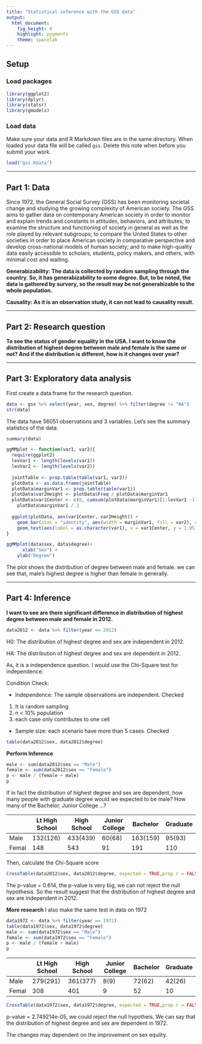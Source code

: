 ```yaml
---
title: "Statistical inference with the GSS data"
output: 
  html_document: 
    fig_height: 4
    highlight: pygments
    theme: spacelab
---
```


## Setup

### Load packages

```r
library(ggplot2)
library(dplyr)
library(statsr)
library(gmodels)
```

### Load data

Make sure your data and R Markdown files are in the same directory. When loaded
your data file will be called `gss`. Delete this note when before you submit 
your work. 

```r
load("gss.Rdata")
```



* * *

## Part 1: Data
Since 1972, the General Social Survey (GSS) has been monitoring societal change and studying the growing complexity of American society. The GSS aims to gather data on contemporary American society in order to monitor and explain trends and constants in attitudes, behaviors, and attributes; to examine the structure and functioning of society in general as well as the role played by relevant subgroups; to compare the United States to other societies in order to place American society in comparative perspective and develop cross-national models of human society; and to make high-quality data easily accessible to scholars, students, policy makers, and others, with minimal cost and waiting.

**Generabizability: The data is collected by random sampling through the country. So, it has generabizability to some degree. But, to be noted, the data is gathered by survery, so the result may be not generabizable to the whole population. **

**Causality: As it is an observation study, it can not lead to causality result.**

* * *

## Part 2: Research question

**To see the status of gender equality in the USA. I want to know the distribution of highest degree between male and female is the same or not? And if the distribution is different, how is it changes over year?**


* * *

## Part 3: Exploratory data analysis
First create a data frame for the research question.
```r
data <- gss %>% select(year, sex, degree) %>% filter(degree != "NA")
str(data)
```
The data have 56051 observations and 3 variables. Let's see the summary statistics of the data. 
```r
summary(data)
```

```r
ggMMplot <- function(var1, var2){
  require(ggplot2)
  levVar1 <- length(levels(var1))
  levVar2 <- length(levels(var2))
  
  jointTable <- prop.table(table(var1, var2))
  plotData <- as.data.frame(jointTable)
  plotData$marginVar1 <- prop.table(table(var1))
  plotData$var2Height <- plotData$Freq / plotData$marginVar1
  plotData$var1Center <- c(0, cumsum(plotData$marginVar1)[1:levVar1 -1]) +
    plotData$marginVar1 / 2
  
  ggplot(plotData, aes(var1Center, var2Height)) +
    geom_bar(stat = "identity", aes(width = marginVar1, fill = var2), col = "White") +
    geom_text(aes(label = as.character(var1), x = var1Center, y = 1.05), size = 4) 
}

```
```r
ggMMplot(data$sex, data$degree)+
      xlab("Sex") +
    ylab("Degree")
```
The plot shows the distribution of degree between male and female. we can see that, male's highest degree is higher than female in generally. 


* * *

## Part 4: Inference

**I want to see are there significant difference in distribution of highest degree between male and female in 2012.**
```r
data2012 <- data %>% filter(year == 2012)
```


H0: The distribution of highest degree and sex are independent in 2012.

HA: The distribution of highest degree and sex are dependent in 2012.

As, it is a independence question. I would use the Chi-Square test for independence. 

Condition Check:

* Independence: The sample observations are independent. Checked
1. It is random sampling
2. n < 10% population
3. each case only contributes to one cell

* Sample size: each scenario have more than 5 cases. Checked
```r
table(data2012$sex, data2012$degree)
```

**Perform Inference**
```r
male <- sum(data2012$sex == "Male")
female <- sum(data2012$sex == "Female")
p <- male / (female + male)
p
```
If in fact the distribution of highest degree and sex are dependent, how many people with graduate degree would we expected to be male? How many of the Bachelor, Junior College ...? 

||Lt High School|High School|Junior College|Bachelor|Graduate|
|-|-|-|-|-|-|
|Male|132(126)|433(439)|60(68)|163(159)|95(93)|
|Femal|148|543|91|191|110|

Then, calculate the Chi-Square score
```r
CrossTable(data2012$sex, data2012$degree, expected = TRUE,prop.r = FALSE, prop.t = FALSE, prop.chisq = FALSE, chisq = TRUE)
```

The p-value = 0.614, the p-value is very big, we can not reject the null hypothesis. So the result suggest that the distribution of highest degree and sex are independent in 2012.


**More research**
I also make the same test in data on 1972
```r
data1972 <- data %>% filter(year == 1972)
table(data1972$sex, data1972$degree)
male <- sum(data1972$sex == "Male")
female <- sum(data1972$sex == "Female")
p <- male / (female + male)
p

```

||Lt High School|High School|Junior College|Bachelor|Graduate|
|-|-|-|-|-|-|
|Male|279(291)|361(377)|8(9)|72(62)|42(26)|
|Femal|308|401|9|52|10|
```r
CrossTable(data1972$sex, data1972$degree, expected = TRUE,prop.r = FALSE, prop.t = FALSE, prop.chisq = FALSE, chisq = TRUE)
```

p-value = 2.749214e-05, we could reject the null hypotheis. We can say that the distribution of highest degree and sex are dependent in 1972.

The changes may dependent on the improvement on sex equlity.








